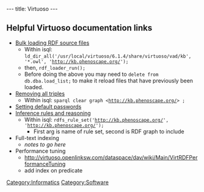 ---
title: Virtuoso
---

==Helpful Virtuoso documentation links==
* [http://www.openlinksw.com/dataspace/dav/wiki/Main/VirtBulkRDFLoader Bulk loading RDF source files]
** Within isql: <code>ld_dir_all('/usr/local/virtuoso/6.1.4/share/virtuoso/vad/kb', '*.owl', 'http://kb.phenoscape.org/');</code>
** then, <code>rdf_loader_run();</code>
** Before doing the above you may need to <code>delete from db.dba.load_list;</code> to make it reload files that have previously been loaded.
* [http://www.openlinksw.com/dataspace/dav/wiki/Main/VirtRemoveTriples Removing all triples]
** Within isql: <code>sparql clear graph <http://kb.phenoscape.org/> ;</code>
* [http://docs.openlinksw.com/virtuoso/newadminui.html Setting default passwords]
* [http://docs.openlinksw.com/virtuoso/rdfsparqlrule.html Inference rules and reasoning]
** Within isql: <code>rdfs_rule_set('http://kb.phenoscape.org/', 'http://kb.phenoscape.org/');</code>
***First arg is name of rule set, second is RDF graph to include
* Full-text indexing
** ''notes to go here''
* Performance tuning
** http://virtuoso.openlinksw.com/dataspace/dav/wiki/Main/VirtRDFPerformanceTuning
** add index on predicate

[[Category:Informatics]]
[[Category:Software]]